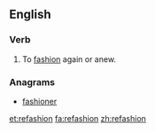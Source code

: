 ==English==

===Verb===
{{en-verb|refashion}}

# To [[fashion]] again or anew.

===Anagrams===
* [[fashioner#English|fashioner]]

[[et:refashion]]
[[fa:refashion]]
[[zh:refashion]]